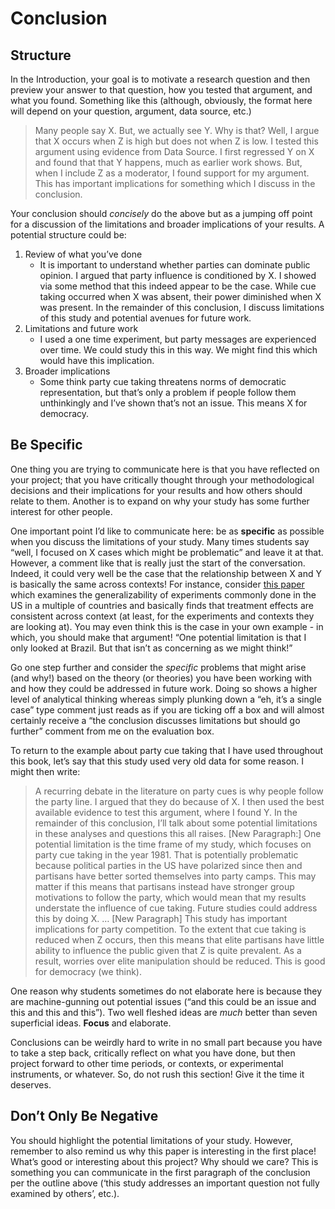 # Conclusion {#sec-conclusion}

## Structure

In the Introduction, your goal is to motivate a research question and then preview your answer to that question, how you tested that argument, and what you found. Something like this (although, obviously, the format here will depend on your question, argument, data source, etc.)

> Many people say X. But, we actually see Y. Why is that? Well, I argue that X occurs when Z is high but does not when Z is low. I tested this argument using evidence from Data Source. I first regressed Y on X and found that that Y happens, much as earlier work shows. But, when I include Z as a moderator, I found support for my argument. This has important implications for something which I discuss in the conclusion.

Your conclusion should *concisely* do the above but as a jumping off point for a discussion of the limitations and broader implications of your results. A potential structure could be:

1.  Review of what you've done
    -   It is important to understand whether parties can dominate public opinion. I argued that party influence is conditioned by X. I showed via some method that this indeed appear to be the case. While cue taking occurred when X was absent, their power diminished when X was present. In the remainder of this conclusion, I discuss limitations of this study and potential avenues for future work.
2.  Limitations and future work
    -   I used a one time experiment, but party messages are experienced over time. We could study this in this way. We might find this which would have this implication.
3.  Broader implications
    -   Some think party cue taking threatens norms of democratic representation, but that's only a problem if people follow them unthinkingly and I've shown that's not an issue. This means X for democracy.

## Be Specific

One thing you are trying to communicate here is that you have reflected on your project; that you have critically thought through your methodological decisions and their implications for your results and how others should relate to them. Another is to expand on why your study has some further interest for other people.

One important point I'd like to communicate here: be as **specific** as possible when you discuss the limitations of your study. Many times students say "well, I focused on X cases which might be problematic" and leave it at that. However, a comment like that is really just the start of the conversation. Indeed, it could very well be the case that the relationship between X and Y is basically the same across contexts! For instance, consider [this paper](https://preprints.apsanet.org/engage/apsa/article-details/65f382289138d2316179a3c8){target="_blank"} which examines the generalizability of experiments commonly done in the US in a multiple of countries and basically finds that treatment effects are consistent across context (at least, for the experiments and contexts they are looking at). You may even think this is the case in your own example - in which, you should make that argument! "One potential limitation is that I only looked at Brazil. But that isn't as concerning as we might think!"

Go one step further and consider the *specific* problems that might arise (and why!) based on the theory (or theories) you have been working with and how they could be addressed in future work. Doing so shows a higher level of analytical thinking whereas simply plunking down a "eh, it's a single case" type comment just reads as if you are ticking off a box and will almost certainly receive a "the conclusion discusses limitations but should go further" comment from me on the evaluation box.

To return to the example about party cue taking that I have used throughout this book, let's say that this study used very old data for some reason. I might then write:

> A recurring debate in the literature on party cues is why people follow the party line. I argued that they do because of X. I then used the best available evidence to test this argument, where I found Y. In the remainder of this conclusion, I'll talk about some potential limitations in these analyses and questions this all raises. \[New Paragraph:\] One potential limitation is the time frame of my study, which focuses on party cue taking in the year 1981. That is potentially problematic because political parties in the US have polarized since then and partisans have better sorted themselves into party camps. This may matter if this means that partisans instead have stronger group motivations to follow the party, which would mean that my results understate the influence of cue taking. Future studies could address this by doing X. ... \[New Paragraph\] This study has important implications for party competition. To the extent that cue taking is reduced when Z occurs, then this means that elite partisans have little ability to influence the public given that Z is quite prevalent. As a result, worries over elite manipulation should be reduced. This is good for democracy (we think).

One reason why students sometimes do not elaborate here is because they are machine-gunning out potential issues ("and this could be an issue and this and this and this"). Two well fleshed ideas are *much* better than seven superficial ideas. **Focus** and elaborate.

Conclusions can be weirdly hard to write in no small part because you have to take a step back, critically reflect on what you have done, but then project forward to other time periods, or contexts, or experimental instruments, or whatever. So, do not rush this section! Give it the time it deserves.

## Don't Only Be Negative

You should highlight the potential limitations of your study. However, remember to also remind us why this paper is interesting in the first place! What's good or interesting about this project? Why should we care? This is something you can communicate in the first paragraph of the conclusion per the outline above ('this study addresses an important question not fully examined by others', etc.).
